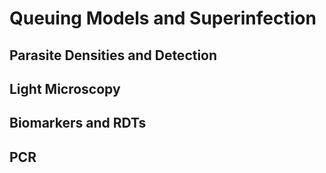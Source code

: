 # Queuing Models and Superinfection

## Parasite Densities and Detection 

## Light Microscopy 

## Biomarkers and RDTs 

## PCR 